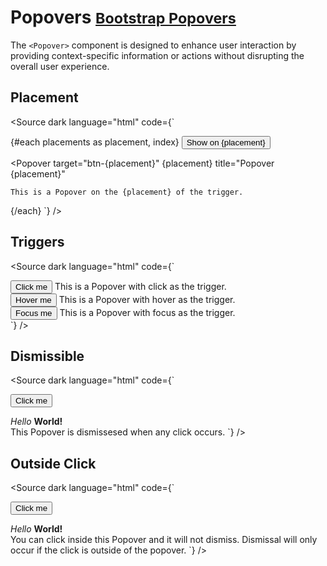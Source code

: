
<Meta title="Components/Popovers" />

# Popovers <small class="bootstrap-docs">[Bootstrap Popovers](https://getbootstrap.com/docs/4.0/components/popovers/)</small>

The `<Popover>` component is designed to enhance user interaction by providing context-specific information or actions without disrupting the overall user experience.

<Canvas>
  <Story of={PopoverStories.Basic} />
</Canvas>

<Controls of={PopoverStories.Basic} />

## Placement
<Canvas withSource="none">
  <Story of={PopoverStories.Placement} />
</Canvas>

<Source dark language="html" code={`
<script lang="ts">

  const placements: string[] = ['top', 'right', 'left', 'bottom'];
  const colors: string[] = ['primary', 'success', 'danger', 'warning'];
</script>

{#each placements as placement, index}
  <Button color={colors[index]} id="btn-{placement}">Show on {placement}</Button>

  <Popover
    target="btn-{placement}"
    {placement}
    title="Popover {placement}"
  >
    This is a Popover on the {placement} of the trigger.
  </Popover>
{/each}
`} />

## Triggers
<Canvas withSource="none">
  <Story of={PopoverStories.Triggers} />
</Canvas>

<Source dark language="html" code={`
<script lang="ts">
</script>

<div>
  <Button color="primary" id="btn-trigger-click">Click me</Button>
  <Popover
    trigger="click"
    placement="top"
    target="btn-trigger-click"
    title="Popover on click"
  >
    This is a Popover with click as the trigger.
  </Popover>
</div>

<div>
  <Button color="warning" id="btn-trigger-hover">Hover me</Button>
  <Popover
    trigger="hover"
    placement="right"
    target="btn-trigger-hover"
    title="Popover with hover"
  >
    This is a Popover with hover as the trigger.
  </Popover>
</div>

<div>
  <Button color="danger" id="btn-trigger-focus">Focus me</Button>
  <Popover
    trigger="focus"
    placement="bottom"
    target="btn-trigger-focus"
    title="Popover with focus"
  >
    This is a Popover with focus as the trigger.
  </Popover>
</div>
`} />

## Dismissible
<Canvas withSource="none">
  <Story of={PopoverStories.Dismissible} />
</Canvas>

<Source dark language="html" code={`
<script lang="ts">
</script>

<Button color="primary" id="btn-dismissible">Click me</Button>

<Popover placement="right" target="btn-dismissible" dismissible>
  <div slot="title">
    <i>Hello</i> <b>World!</b>
  </div>
  This Popover is dismissesed when any click occurs.
</Popover>
`} />

## Outside Click
<Canvas withSource="none">
  <Story of={PopoverStories.OutsideClick} />
</Canvas>

<Source dark language="html" code={`
<script lang="ts">
</script>

<Button color="primary" id="btn-outside-click">Click me</Button>

<Popover placement="right" target="btn-outside-click" hideOnOutsideClick>
  <div slot="title">
    <i>Hello</i> <b>World!</b>
  </div>
  You can click inside this Popover and it will not dismiss. Dismissal will only occur if the click is outside of the popover.
</Popover>
`} />
